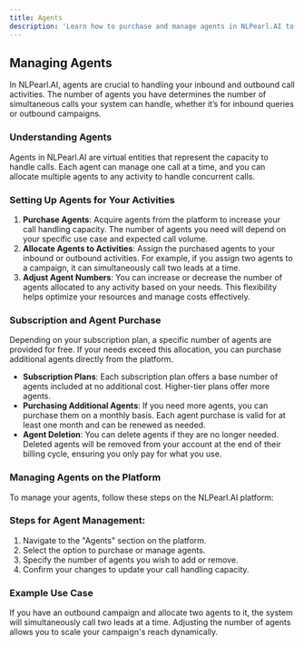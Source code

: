 ```yaml
---
title: Agents
description: 'Learn how to purchase and manage agents in NLPearl.AI to optimize your inbound and outbound call activities.'
---
```



## Managing Agents

In NLPearl.AI, agents are crucial to handling your inbound and outbound call activities. The number of agents you have determines the number of simultaneous calls your system can handle, whether it’s for inbound queries or outbound campaigns.


### Understanding Agents

Agents in NLPearl.AI are virtual entities that represent the capacity to handle calls. Each agent can manage one call at a time, and you can allocate multiple agents to any activity to handle concurrent calls.

### Setting Up Agents for Your Activities

1. **Purchase Agents**: Acquire agents from the platform to increase your call handling capacity. The number of agents you need will depend on your specific use case and expected call volume.
2. **Allocate Agents to Activities**: Assign the purchased agents to your inbound or outbound activities. For example, if you assign two agents to a campaign, it can simultaneously call two leads at a time.
3. **Adjust Agent Numbers**: You can increase or decrease the number of agents allocated to any activity based on your needs. This flexibility helps optimize your resources and manage costs effectively.

### Subscription and Agent Purchase

Depending on your subscription plan, a specific number of agents are provided for free. If your needs exceed this allocation, you can purchase additional agents directly from the platform.

- **Subscription Plans**: Each subscription plan offers a base number of agents included at no additional cost. Higher-tier plans offer more agents.
- **Purchasing Additional Agents**: If you need more agents, you can purchase them on a monthly basis. Each agent purchase is valid for at least one month and can be renewed as needed.
- **Agent Deletion**: You can delete agents if they are no longer needed. Deleted agents will be removed from your account at the end of their billing cycle, ensuring you only pay for what you use.

### Managing Agents on the Platform

To manage your agents, follow these steps on the NLPearl.AI platform:

<div className="agent-management-steps">
  <h3>Steps for Agent Management:</h3>
  <ol>
    <li>Navigate to the "Agents" section on the platform.</li>
    <li>Select the option to purchase or manage agents.</li>
    <li>Specify the number of agents you wish to add or remove.</li>
    <li>Confirm your changes to update your call handling capacity.</li>
  </ol>
</div>

### Example Use Case

If you have an outbound campaign and allocate two agents to it, the system will simultaneously call two leads at a time. Adjusting the number of agents allows you to scale your campaign's reach dynamically.


